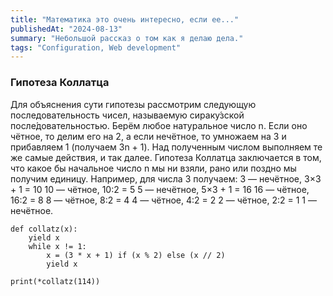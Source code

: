 ```yaml
---
title: "Математика это очень интересно, если ее..."
publishedAt: "2024-08-13"
summary: "Небольшой рассказ о том как я делаю дела."
tags: "Configuration, Web development"
---
```


### Гипотеза Коллатца
Для объяснения сути гипотезы рассмотрим следующую последовательность чисел, 
называемую сираку́зской после́довательностью. Берём любое натуральное число n.
Если оно чётное, то делим его на 2, а если нечётное, то умножаем на 3 и прибавляем 1 
(получаем 3n + 1). Над полученным числом выполняем те же самые действия, и так далее.
Гипотеза Коллатца заключается в том, что какое бы начальное число n мы ни взяли, 
рано или поздно мы получим единицу.
Например, для числа 3 получаем:
3 — нечётное, 3×3 + 1 = 10
10 — чётное, 10:2 = 5
5 — нечётное, 5×3 + 1 = 16
16 — чётное, 16:2 = 8
8 — чётное, 8:2 = 4
4 — чётное, 4:2 = 2
2 — чётное, 2:2 = 1
1 — нечётное.
```
def collatz(x):
    yield x
    while x != 1:
        x = (3 * x + 1) if (x % 2) else (x // 2)
        yield x

print(*collatz(114))
```